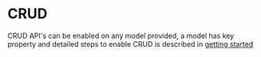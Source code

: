 # CRUD

CRUD API's can be enabled on any model provided, a model has key property and detailed steps to enable CRUD is described in [getting started](../) 
